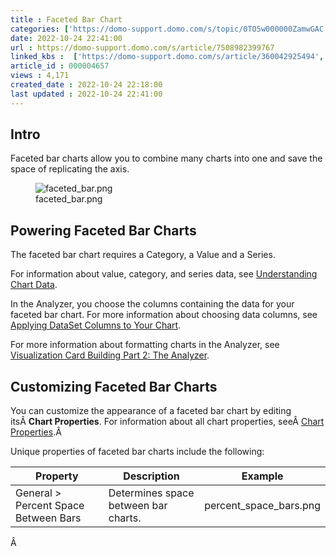 ```yaml
---
title : Faceted Bar Chart
categories: ['https://domo-support.domo.com/s/topic/0TO5w000000ZamwGAC']
date: 2022-10-24 22:41:00
url : https://domo-support.domo.com/s/article/7508982399767
linked_kbs :  ['https://domo-support.domo.com/s/article/360042925494', 'https://domo-support.domo.com/s/knowledge-base', 'https://domo-support.domo.com/s/article/360043428713', 'https://domo-support.domo.com/s/article/360043429953', 'https://domo-support.domo.com/s/article/360043428693', 'https://domo-support.domo.com/s/article/360043429933', 'https://domo-support.domo.com/s/article/360043429693', 'https://domo-support.domo.com/s/topic/0TO5w000000ZamwGAC', 'https://domo-support.domo.com/s/article/7508982399767', 'https://domo-support.domo.com/s/article/360043429913']
article_id : 000004657
views : 4,171
created_date : 2022-10-24 22:18:00
last updated : 2022-10-24 22:41:00
---
```




Intro
-----


Faceted bar charts allow you to combine many charts into one and save the space of replicating the axis.


![faceted_bar.png](faceted_bar.png)


Powering Faceted Bar Charts
---------------------------


The faceted bar chart requires a Category, a Value and a Series.


For information about value, category, and series data, see [Understanding Chart Data](..\understanding_chart_data\index.md).


In the Analyzer, you choose the columns containing the data for your faceted bar chart. For more information about choosing data columns, see [Applying DataSet Columns to Your Chart](..\applying_dataset_columns_to_your_chart\index.md).


For more information about formatting charts in the Analyzer, see [Visualization Card Building Part 2: The Analyzer](..\..\category\analyzer\index.md).


Customizing Faceted Bar Charts
------------------------------


You can customize the appearance of a faceted bar chart by editing itsÂ **Chart Properties**. For information about all chart properties, seeÂ [Chart Properties](..\..\category\chart_properties\index.html "Chart Properties").Â 


Unique properties of faceted bar charts include the following:




| Property | Description | Example |
| --- | --- | --- |
| General > Percent Space Between Bars | Determines space between bar charts. | percent_space_bars.png |


Â